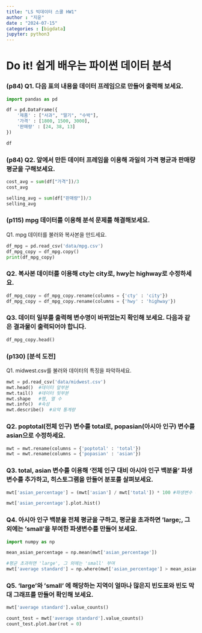 ```yaml
---
title: "LS 빅데이터 스쿨 HW1"
author : "지윤"
date : "2024-07-15"
categories : [bigdata]
jupyter: python3
---
```


# Do it! 쉽게 배우는 파이썬 데이터 분석 


### (p84) Q1. 다음 표의 내용을 데이터 프레임으로 만들어 출력해 보세요. 

```python
import pandas as pd

df = pd.DataFrame({
    '제품' : ["사과", "딸기", "수박"],
    '가격' : [1800, 1500, 3000],
    '판매량' : [24, 38, 13]
})

df
```


### (p84) Q2. 앞에서 만든 데이터 프레임을 이용해 과일의 가격 평균과 판매량 평균을 구해보세요. 

```python
cost_avg = sum(df["가격"])/3
cost_avg
```

```python
selling_avg = sum(df["판매량"])/3
selling_avg
```


### (p115) mpg 데이터를 이용해 분석 문제를 해결해보세요. 

Q1. mpg 데이터를 불러와 복사본을 만드세요.
```python
df_mpg = pd.read_csv('data/mpg.csv')
df_mpg_copy = df_mpg.copy()
print(df_mpg_copy)
```


### Q2. 복사본 데이터를 이용해 cty는 city로, hwy는 highway로 수정하세요.
```python
df_mpg_copy = df_mpg_copy.rename(columns = {'cty' : 'city'})
df_mpg_copy = df_mpg_copy.rename(columns = {'hwy' : 'highway'})
```


### Q3. 데이터 일부를 출력해 변수명이 바뀌었는지 확인해 보세요. 다음과 같은 결과물이 출력되어야 합니다. 

```python
df_mpg_copy.head()
```


### (p130) [분석 도전]

Q1. midwest.csv를 불러와 데이터의 특징을 파악하세요.
```python
mwt = pd.read_csv('data/midwest.csv')
mwt.head()  #데이터 앞부분
mwt.tail()  #데이터 뒷부분 
mwt.shape   #행, 열 수
mwt.info()  #속성
mwt.describe()  #요약 통계량 
```


### Q2. poptotal(전체 인구) 변수를 total로, popasian(아시아 인구) 변수를 asian으로 수정하세요.
```python
mwt = mwt.rename(columns = {'poptotal' : 'total'})
mwt = mwt.rename(columns = {'popasian' : 'asian'})
```


### Q3. total, asian 변수를 이용해 '전체 인구 대비 아시아 인구 백분율' 파생변수를 추가하고, 히스토그램을 만들어 분포를 살펴보세요.

```python
mwt['asian_percentage'] = (mwt['asian'] / mwt['total']) * 100 #파생변수 추가 

mwt['asian_percentage'].plot.hist()
```


### Q4. 아시아 인구 백분율 전체 평균을 구하고, 평균을 초과하면 'large;, 그 외에는 'small'을 부여한 파생변수를 만들어 보세요.

```python
import numpy as np

mean_asian_percentage = np.mean(mwt['asian_percentage'])

#평균 초과하면 'large', 그 외에는 'small' 부여
mwt['average standard'] = np.where(mwt['asian_percentage'] > mean_asian_percentage,'large', 'small') 

```


### Q5. 'large'와 'small' 에 해당하는 지역이 얼마나 많은지 빈도표와 빈도 막대 그래프를 만들어 확인해 보세요.

```python
mwt['average standard'].value_counts()

count_test = mwt['average standard'].value_counts()
count_test.plot.bar(rot = 0)
```




